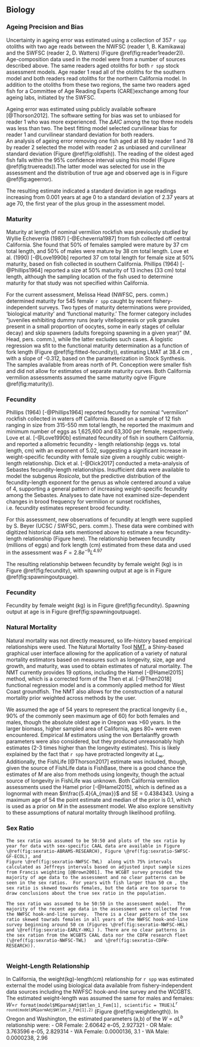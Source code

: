 ## Biology

<!--
### Age Structures
**External Fits to Growth**
Fits to the von Bertalanffy growth curve, 
$L_i = L_{\infty}e^{(-k[t-t_0])}$, where $L_i$ is the length (cm) at age $i$, $t$ is age in 
years, $k$ is rate of increase in growth, $t_0$ is the intercept, and $L_{\infty}$ 
is the asymptotic length, were explore by species and sex. 
-->

### Ageing Precision and Bias
Uncertainty in ageing error was estimated using a collection of 357 `r spp` 
otoliths with two age reads between the NWFSC (reader 1, B. Kamikawa) and the 
SWFSC (reader 2, D. Watters) (Figure \@ref(fig:reader1reader2)).
Age-composition data used in the model were from a number of sources described 
above. The same readers aged otoliths for both `r spp` stock assessment models. 
Age reader 1 read all of the otoliths for the southern model and both readers read 
otoliths for the northern California model. In addition to the otoliths from these 
two regions, the same two readers aged fish for a Committee of Age Reading Experts 
(CARE)exchange among four ageing labs, initiated by the SWFSC.

Ageing error was estimated using publicly available software [@Thorson2012].
The software setting for bias was set to unbiased for reader 1 who was more 
experienced. The $\Delta AIC$ among the top three models was less than two. The 
best fitting model selected curvilinear bias for reader 1 and curvilinear standard 
deviation for both readers.  
An analysis of ageing error removing one fish aged at 88 by reader 1 and 78 by reader 2 
selected the model with reader 2 as unbiased and curvilinear standard deviation 
(Figure \@ref(fig:oldfish)). The reading of the oldest aged fish falls within the 95% confidence 
interval using this model (Figure \@ref(fig:truereads)).The latter model was selected 
for use in the assessment and the distribution of true age and observed 
age is in Figure \@ref(fig:ageerror). 

The resulting estimate indicated a standard deviation in age readings 
increasing from 0.001 years at age 0 to a standard deviation of 2.37 years at age 70, 
the first year of the plus group in the assessment model.



### Maturity
Maturity at length of nominal vermilion rockfish was previously studied by Wyllie Echeverria (1987) [-@Echeverria1987] from fish collected off central California. She found that 50% of females sampled were mature by 37 cm total length, and 50% of males were mature by 38 cm total length. Love et al. (1990) [-@Love1990b] reported 37 cm total length for female size at 50% maturity, based on fish collected in southern California. Phillips (1964) [-@Phillips1964] reported a size at 50% maturity of 13 inches (33 cm) total length, although the sampling location of the fish used to determine maturity for that study was not specified within California.


For the current assessment, Melissa Head (NWFSC, pers. comm.) determined maturity 
for 545 female `r spp` caught by recent fishery-independent surveys. Two types 
of maturity determinations were provided, ‘biological maturity’ and ‘functional 
maturity.’ The former category includes “juveniles exhibiting dummy runs (early 
vitellogenesis or yolk granules present in a small proportion of oocytes, some 
in early stages of cellular decay) and skip spawners (adults foregoing spawning 
in a given year)” (M. Head, pers. comm.), while the latter excludes such cases. 
A logistic regression wa sfit to the functional maturity determination as a function of fork length (Figure \@ref(fig:fitted-fecundity)), estimating LMAT at 38.4 cm , with a slope of -0.312, 
based on the parameterization in Stock Synthesis.  The samples available from areas north of Pt. Conception were smaller fish and did not allow for estimates of separate 
maturity curves.  Both California vermilion assessments assumed the same maturity 
ogive (Figure \@ref(fig:maturity)). 



### Fecundity
Phillips (1964) [-@Phillips1964] reported fecundity for nominal “vermilion” rockfish collected in waters off California. Based on a sample of 12 fish ranging in size from 315-550 mm total length, he reported the maximum and minimum number of eggs as 1,625,600 and 63,300 per female, respectively. Love et al. [-@Love1990b] estimated fecundity of fish in southern California, and reported a allometric fecundity - length relationship (eggs vs. total length, cm) with an exponent of 5.02, suggesting a significant increase in weight-specific fecundity with female size given a roughly cubic weight-length relationship. Dick et al. [-@Dick2017] conducted a meta-analysis of Sebastes fecundity-length relationships. Insufficient data were available to model the subgenus *Rosicola*, but the predictive distribution of the fecundity-length exponent for the genus as whole centered around a value of 4, supporting a general pattern of increasing weight-specific fecundity among the Sebastes. Analyses to date have not examined size-dependent changes in brood frequency for vermilion or sunset rockfishes, i.e. fecundity estimates represent brood fecundity.

For this assessment, new observations of fecundity at length were supplied by S. Beyer (UCSC / SWFSC, pers. comm.). These data were combined with digitized historical data sets mentioned above to estimate a new fecundity-length relationship (Figure here). The relationship between fecundity (millions of eggs) and fork length (cm) estimated from these data and used in the assessment was
 $F = 2.8e^{-9}L^{4.97}$

The resulting relationship between fecundity by female weight (kg) is in Figure \@ref(fig:fecundity), with spawning output at age is in Figure \@ref(fig:spawningoutpuage).


### Fecundity

Fecundity by female weight (kg) is in Figure \@ref(fig:fecundity).
Spawning output at age is in Figure \@ref(fig:spawningoutpuage).


### Natural Mortality

Natural mortality was not directly measured, so life-history based empirical 
relationships were used. The Natural Mortality Tool 
[NMT](https://github.com/shcaba/Natural-Mortality-Tool), a Shiny-based 
graphical user interface allowing for the application of a variety of natural 
mortality estimators based on measures such as longevity, size, age and growth, 
and maturity, was used to obtain estimates of natural mortality. The NMT currently 
provides 19 options, including the Hamel [-@Hamel2015] method, which is a corrected 
form of the Then et al. [-@Then2018] functional regression model and is a commonly 
applied method for West Coast groundfish. The NMT also allows for the construction 
of a natural mortality prior weighted across methods by the user. 

We assumed the age of 54 years to represent the practical longevity (i.e., 90% of 
the commonly seen maximum age of 60) for both females and males, though the absolute 
oldest age in Oregon was >60 years. In the larger biomass, higher sampled area of 
California, ages 80+ were even encountered. Empirical $M$ estimators using the von 
Bertalanffy growth parameters were also considered, but they produced unreasonably 
high estimates (2-3 times higher than the longevity estimates). This is likely 
explained by the fact that `r spp` have protracted longevity at $L_{\infty}$. 
Additionally, the FishLife [@Thorson2017] estimate was included, though, given 
the source of FishLife data is FishBase, there is a good chance the estimates of 
$M$ are also from methods using longevity, though the actual source of longevity 
in FishLife was unknown. 
Both California vermilion assessments used the Hamel prior [-@Hamel2015], which 
is defined as a lognormal with mean $ln\frac{5.4}{A_{max}}$  and SE = 0.4384343.
Using a maximum age of 54 the point estimate and median of the prior is 0.1, which 
is used as a prior on $M$ in the assessment model. We also explore sensitivity to 
these assumptions of natural mortality through likelihood profiling.


### Sex Ratio

```asis
The sex ratio was assumed to be 50:50 and plots of the sex ratio by year for data with sex-specific CAAL data are available in Figure \@ref(fig:sexratio-ABRAMS-RESEARCH), Figure \@ref(fig:sexratio-SWFSC-GF-ECOL), and 
Figure \@ref(fig:sexratio-NWFSC-TWL)  along with 75% intervals calculated as Jeffreys intervals based on adjusted input sample sizes from Francis weighting [@Brown2001]. The WCGBT survey provided the majority of age data to the assessment and no clear patterns can be seen in the sex ratios.  For years with fish larger than 50 cm , the sex ratio is skewed towards females, but the data are too sparse to draw conclusions about the true sex ratio in the population.

```


```asis
The sex ratio was assumed to be 50:50 in the assessment model.  The majority of the recent age data in the assessment were collected from the NWFSC hook-and-line survey.  There is a clear pattern of the sex ratio skewed towrads females in all years of the NWFSC hook-and-line survey beginning around 50 cm (Figures \@ref(fig:sexratio-NWFSC-HKL)   and \@ref(fig:sexratio-EARLY-HKL) ). There are no clear patterns in the sex ration from the WCGBTS CAAL data nor the CDFW research fleet (\@ref(fig:sexratio-NWFSC-TWL)   and \@ref(fig:sexratio-CDFW-RESEARCH)).  


```




### Weight-Length Relationship
In California, the weight(kg)-length(cm) relationship for `r spp` was estimated external the 
model using biological data available from fishery-independent 
data sources including the NWFSC hook-and-line survey and the WCGBTS. The estimated 
weight-length was assumed the same for males and females: 
$W$=`r format(model$MGparmAdj$Wtlen_1_Fem[1], scientific = TRUE)`$L$^`r round(model$MGparmAdj$Wtlen_2_Fem[1],2)`^ 
(Figure \@ref(fig:weightlength)). 
In Oregon and Washington, the estimated parameters (a,b) of the $W=aL^b$ relationship were:
- OR Female: 2.60642 e-05, 2.927321
- OR Male: 3.763596 e-05, 2.829314
- WA Female: 0.0000136, 3.1
- WA Male: 0.0000238, 2.96


